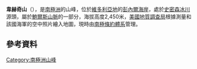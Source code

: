 {{coord|71|23|S|163|42|E|display=title}}

'''韋赫奇山'''（{{lang-en|Mount Verhage}}），是[[南極洲|南極洲]]的山峰，位於[[維多利亞地|維多利亞地]]的[[彭內爾海岸|彭內爾海岸]]，處於[[史密森冰川|史密森冰川]]源頭，屬於[[鮑爾斯山脈|鮑爾斯山脈]]的一部分，海拔高度2,450米，[[美國地質調查局|美國地質調查局]]根據測量和該國海軍的空中照片繪入地圖，現時由[[南極條約體系|南極條約體系]]管理。

==參考資料==
{{usgs-gazetteer}}

{{Antarctica-geo-stub}}
[[Category:南極洲山峰|Category:南極洲山峰]]